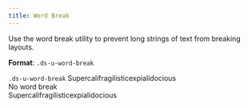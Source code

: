 ```yaml
---
title: Word Break
---
```


Use the word break utility to prevent long strings of text from breaking layouts.

**Format**: `.ds-u-word-break`

<EmbeddedExample>
  <section class="ds-l-container example-grid">
    <div class="ds-l-row">
      <div class="ds-l-col--2 ds-u-word-break">
        <code class="ds-u-margin-bottom--2 ds-u-fill--transparent">.ds-u-word-break</code>
        Supercalifragilisticexpialidocious
      </div>
      <div class="ds-l-col--2">
        <div class="ds-u-margin-bottom--2">No word break</div>
        Supercalifragilisticexpialidocious
      </div>
    </div>
  </section>
</EmbeddedExample>
